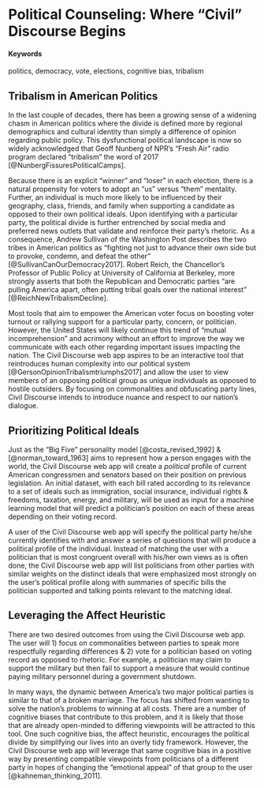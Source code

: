 # **Political Counseling:** Where "Civil" Discourse Begins {#civil-discourse}

#### Keywords {-}

politics, democracy, vote, elections, cognitive bias, tribalism

## Tribalism in American Politics

In the last couple of decades, there has been a growing sense of a widening chasm in American politics where the divide is defined more by regional demographics and cultural identity than simply a difference of opinion regarding public policy. This dysfunctional political landscape is now so widely acknowledged that Geoff Nunberg of NPR’s “Fresh Air” radio program declared “tribalism” the word of 2017 [@NunbergFissuresPoliticalCamps].

Because there is an explicit “winner” and “loser” in each election, there is a natural propensity for voters to adopt an “us” versus “them” mentality. Further, an individual is much more likely to be influenced by their geography, class, friends, and family when supporting a candidate as opposed to their own political ideals. Upon identifying with a particular party, the political divide is further entrenched by social media and preferred news outlets that validate and reinforce their party’s rhetoric. As a consequence, Andrew Sullivan of the Washington Post describes the two tribes in American politics as “fighting not just to advance their own side but to provoke, condemn, and defeat the other” [@SullivanCanOurDemocracy2017].  Robert Reich, the Chancellor’s Professor of Public Policy at University of California at Berkeley, more strongly asserts that both the Republican and Democratic parties “are pulling America apart, often putting tribal goals over the national interest” [@ReichNewTribalismDecline].

Most tools that aim to empower the American voter focus on boosting voter turnout or rallying support for a particular party, concern, or politician. However, the United States will likely continue this trend of “mutual incomprehension” and acrimony without an effort to improve the way we communicate with each other regarding important issues impacting the nation. The Civil Discourse web app aspires to be an interactive tool that reintroduces human complexity into our political system [@GersonOpinionTribalismtriumphs2017] and allow the user to view members of an opposing political group as unique individuals as opposed to hostile outsiders. By focusing on commonalities and obfuscating party lines, Civil Discourse intends to introduce nuance and respect to our nation's dialogue.

## Prioritizing Political Ideals

Just as the "Big Five" personality model [@costa_revised_1992] & [@norman_toward_1963] aims to represent how a person engages with the world, the Civil Discourse web app will create a *political* profile of current American congressmen and senators based on their position on previous legislation. An initial dataset, with each bill rated according to its relevance to a set of ideals such as immigration, social insurance, individual rights & freedoms, taxation, energy, and military, will be used as input for a machine learning model that will predict a politician’s position on each of these areas depending on their voting record.

A user of the Civil Discourse web app will specify the political party he/she currently identifies with and answer a series of questions that will produce a political profile of the individual. Instead of matching the user with a politician that is most congruent overall with his/her own views as is often done, the Civil Discourse web app will list politicians from other parties with similar weights on the distinct ideals that were emphasized most strongly on the user’s political profile along with summaries of specific bills the politician supported and talking points relevant to the matching ideal.

## Leveraging the Affect Heuristic

There are two desired outcomes from using the Civil Discourse web app. The user will 1) focus on commonalities between parties to speak more respectfully regarding differences & 2) vote for a politician based on voting record as opposed to rhetoric. For example, a politician may claim to support the military but then fail to support a measure that would continue paying military personnel during a government shutdown.

In many ways, the dynamic between America’s two major political parties is similar to that of a broken marriage. The focus has shifted from wanting to solve the nation’s problems to winning at all costs. There are a number of cognitive biases that contribute to this problem, and it is likely that those that are already open-minded to differing viewpoints will be attracted to this tool. One such cognitive bias, the affect heuristic, encourages the political divide by simplifying our lives into an overly tidy framework. However, the Civil Discourse web app will leverage that same cognitive bias in a positive way by presenting compatible viewpoints from politicians of a different party in hopes of changing the "emotional appeal" of that group to the user [@kahneman_thinking_2011].
